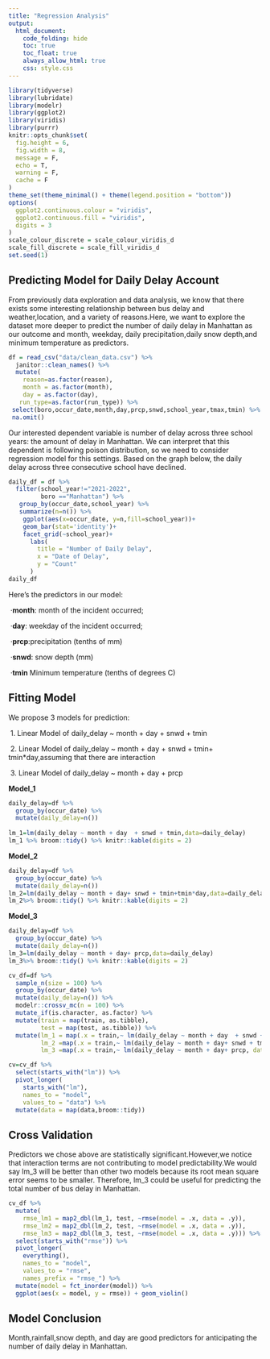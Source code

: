 ```yaml
---
title: "Regression Analysis"
output: 
  html_document:
    code_folding: hide
    toc: true
    toc_float: true
    always_allow_html: true
    css: style.css
---
```


```r
library(tidyverse)
library(lubridate)
library(modelr)
library(ggplot2)
library(viridis)
library(purrr)
knitr::opts_chunk$set(
  fig.height = 6,
  fig.width = 8,
  message = F,
  echo = T,
  warning = F,
  cache = F
)
theme_set(theme_minimal() + theme(legend.position = "bottom"))
options(
  ggplot2.continuous.colour = "viridis",
  ggplot2.continuous.fill = "viridis",
  digits = 3
)
scale_colour_discrete = scale_colour_viridis_d
scale_fill_discrete = scale_fill_viridis_d
set.seed(1)

```

##  Predicting Model for Daily Delay Account

From previously data exploration and data analysis, we know that there exists some interesting relationship between bus delay and weather,location, and a variety of reasons.Here, we want to explore the dataset more deeper to predict the number of daily delay in Manhattan as our outcome and month, weekday, daily precipitation,daily snow depth,and minimum temperature as predictors.

```r
df = read_csv("data/clean_data.csv") %>% 
  janitor::clean_names() %>% 
  mutate(
    reason=as.factor(reason),
    month = as.factor(month),
    day = as.factor(day),
   run_type=as.factor(run_type)) %>% 
 select(boro,occur_date,month,day,prcp,snwd,school_year,tmax,tmin) %>% 
 na.omit()
```


Our interested dependent variable is number of delay across three school years: the amount of delay in Manhattan. We can interpret that this dependent is following poison distribution, so we need to consider regression model for this settings. Based on the graph below, the daily delay across three consecutive school have declined.

```r
daily_df = df %>% 
  filter(school_year!="2021-2022",
         boro =="Manhattan") %>% 
   group_by(occur_date,school_year) %>% 
   summarize(n=n()) %>% 
    ggplot(aes(x=occur_date, y=n,fill=school_year))+
    geom_bar(stat='identity')+
    facet_grid(~school_year)+
      labs(
        title = "Number of Daily Delay",
        x = "Date of Delay",
        y = "Count"
      )
daily_df
```

Here’s the predictors in our model:

\ ·**month**: month of the incident occurred;

\ ·**day**: weekday of the incident occurred;

\ ·**prcp**:precipitation (tenths of mm)

\ ·**snwd**: snow depth (mm)

\ ·**tmin** Minimum temperature (tenths of degrees C)



## Fitting Model

We propose 3 models for prediction:

\ 1. Linear Model of daily_delay ~ month + day + snwd + tmin

\ 2. Linear Model of daily_delay ~ month + day  + snwd + tmin+ tmin*day,assuming that there are interaction

\ 3. Linear Model of daily_delay ~ month + day  + prcp
  


**Model_1**
```r
daily_delay=df %>% 
  group_by(occur_date) %>% 
  mutate(daily_delay=n()) 
  
lm_1=lm(daily_delay ~ month + day  + snwd + tmin,data=daily_delay)
lm_1 %>% broom::tidy() %>% knitr::kable(digits = 2)
```

**Model_2**
```r
daily_delay=df %>% 
  group_by(occur_date) %>% 
  mutate(daily_delay=n()) 
lm_2=lm(daily_delay ~ month + day+ snwd + tmin+tmin*day,data=daily_delay)
lm_2%>% broom::tidy() %>% knitr::kable(digits = 2)
```

**Model_3**
```r
daily_delay=df %>% 
  group_by(occur_date) %>% 
  mutate(daily_delay=n()) 
lm_3=lm(daily_delay ~ month + day+ prcp,data=daily_delay)
lm_3%>% broom::tidy() %>% knitr::kable(digits = 2)
```



```r
cv_df=df %>% 
  sample_n(size = 100) %>% 
  group_by(occur_date) %>% 
  mutate(daily_delay=n()) %>% 
  modelr::crossv_mc(n = 100) %>%
  mutate_if(is.character, as.factor) %>% 
  mutate(train = map(train, as.tibble), 
         test = map(test, as.tibble)) %>% 
  mutate(lm_1 = map(.x = train,~ lm(daily_delay ~ month + day  + snwd + tmin,data = .x)),
         lm_2 =map(.x = train,~ lm(daily_delay ~ month + day+ snwd + tmin+tmin*day,data = .x)),
         lm_3 =map(.x = train,~ lm(daily_delay ~ month + day+ prcp, data = .x)))
```


```r
cv=cv_df %>% 
  select(starts_with("lm")) %>% 
  pivot_longer(
    starts_with("lm"),
    names_to = "model",
    values_to = "data") %>% 
  mutate(data = map(data,broom::tidy))
```


## Cross Validation 
Predictors we chose above are statistically significant.However,we notice that interaction terms are not contributing to model predictability.We would say lm_3 will be better than other two models because its root mean square error seems to be smaller. Therefore, lm_3 could be useful for predicting the total number of bus delay in Manhattan.
```r
cv_df %>% 
  mutate(
    rmse_lm1 = map2_dbl(lm_1, test, ~rmse(model = .x, data = .y)),
    rmse_lm2 = map2_dbl(lm_2, test, ~rmse(model = .x, data = .y)),
    rmse_lm3 = map2_dbl(lm_3, test, ~rmse(model = .x, data = .y))) %>% 
  select(starts_with("rmse")) %>% 
  pivot_longer(
    everything(),
    names_to = "model", 
    values_to = "rmse",
    names_prefix = "rmse_") %>% 
  mutate(model = fct_inorder(model)) %>% 
  ggplot(aes(x = model, y = rmse)) + geom_violin()

```

## Model Conclusion

Month,rainfall,snow depth, and day are good predictors for anticipating the number of daily delay in Manhattan.



